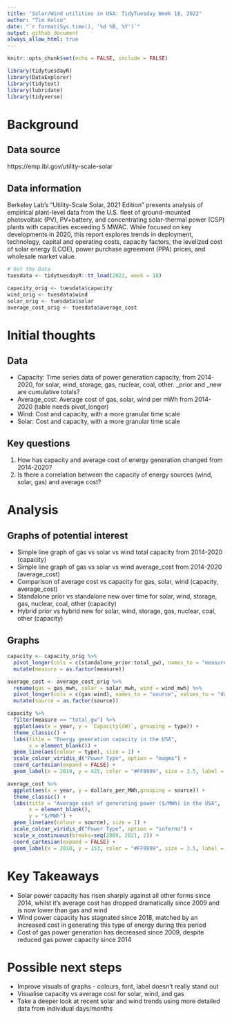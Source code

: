 ```yaml
---
title: "Solar/Wind utilities in USA: TidyTuesday Week 18, 2022"
author: "Tim Kelso"  
date: "`r format(Sys.time(), '%d %B, %Y')`"  
output: github_document
always_allow_html: true
---
```


```r
knitr::opts_chunk$set(echo = FALSE, include = FALSE)
```

```r
library(tidytuesdayR)
library(DataExplorer)
library(tidytext)
library(lubridate)
library(tidyverse)
```
# Background 
## Data source
https://emp.lbl.gov/utility-scale-solar

## Data information
Berkeley Lab’s “Utility-Scale Solar, 2021 Edition” presents analysis of empirical plant-level data from the U.S. fleet of ground-mounted photovoltaic (PV), PV+battery, and concentrating solar-thermal power (CSP) plants with capacities exceeding 5 MWAC. While focused on key developments in 2020, this report explores trends in deployment, technology, capital and operating costs, capacity factors, the levelized cost of solar energy (LCOE), power purchase agreement (PPA) prices, and wholesale market value.


```r
# Get the Data
tuesdata <- tidytuesdayR::tt_load(2022, week = 18)

capacity_orig <- tuesdata$capacity
wind_orig <- tuesdata$wind
solar_orig <- tuesdata$solar
average_cost_orig <- tuesdata$average_cost
```

# Initial thoughts  
## Data  
- Capacity: Time series data of power generation capacity, from 2014-2020, for solar, wind, storage, gas, nuclear, coal, other. _prior and _new are cumulative totals?  
- Average_cost: Average cost of gas, solar, wind per mWh from 2014-2020 (table needs pivot_longer)  
- Wind: Cost and capacity, with a more granular time scale  
- Solar: Cost and capacity, with a more granular time scale  

## Key questions  
1. How has capacity and average cost of energy generation changed from 2014-2020?  
2. Is there a correlation between the capacity of energy sources (wind, solar, gas) and average cost?  

# Analysis  
## Graphs of potential interest  
- Simple line graph of gas vs solar vs wind total capacity from 2014-2020 (capacity)  
- Simple line graph of gas vs solar vs wind average_cost from 2014-2020 (average_cost)  
- Comparison of average cost vs capacity for gas, solar, wind (capacity, average_cost)  
- Standalone prior vs standalone new over time for solar, wind, storage, gas, nuclear, coal, other (capacity)  
- Hybrid prior vs hybrid new for solar, wind, storage, gas, nuclear, coal, other (capacity)  


## Graphs
```r
capacity <- capacity_orig %>% 
  pivot_longer(cols = c(standalone_prior:total_gw), names_to = "measure", values_to = "Capacity(GW)") %>% 
  mutate(measure = as.factor(measure))

average_cost <- average_cost_orig %>% 
  rename(gas = gas_mwh, solar = solar_mwh, wind = wind_mwh) %>% 
  pivot_longer(cols = c(gas:wind), names_to = "source", values_to = "dollars_per_MWh") %>% 
  mutate(source = as.factor(source))
```

```r
capacity %>% 
  filter(measure == "total_gw") %>% 
  ggplot(aes(x = year, y = `Capacity(GW)`, grouping = type)) +
  theme_classic() +
  labs(title = "Energy generation capacity in the USA",
       x = element_blank()) +
  geom_line(aes(colour = type), size = 1) + 
  scale_colour_viridis_d("Power Type", option = "magma") +
  coord_cartesian(expand = FALSE) +
  geom_label(x = 2019, y = 425, color = "#FF9999", size = 3.5, label = "Solar capacity has risen steadily since 2015", hjust = 1)
```
```r
average_cost %>% 
  ggplot(aes(x = year, y = dollars_per_MWh,grouping = source)) +
  theme_classic() +
  labs(title = "Average cost of generating power ($/MWh) in the USA",
       x = element_blank(),
       y = "$/MWh") +
  geom_line(aes(colour = source), size = 1) + 
  scale_colour_viridis_d("Power Type", option = "inferno") +
  scale_x_continuous(breaks=seq(2009, 2021, 2)) +
  coord_cartesian(expand = FALSE) +
  geom_label(x = 2010, y = 153, color = "#FF9999", size = 3.5, label = str_wrap("Cost of generating solar power has dropped dramatically since 2009 and is now lower than gas and wind", 50), hjust = 0)
```

# Key Takeaways  
-  Solar power capacity has risen sharply against all other forms since 2014, whilst it's average cost has dropped dramatically since 2009 and is now lower than gas and wind  
- Wind power capacity has stagnated since 2018, matched by an increased cost in generating this type of energy during this period
-  Cost of gas power generation has decreased since 2009, despite reduced gas power capacity since 2014  

# Possible next steps  
- Improve visuals of graphs - colours, font, label doesn't really stand out  
- Visualise capacity vs average cost for solar, wind, and gas  
- Take a deeper look at recent solar and wind trends using more detailed data from individual days/months